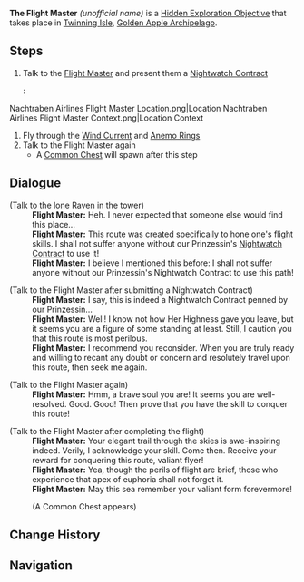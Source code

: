{{Hidden Exploration Objectives Infobox
|image      = Nachtraben Airlines Flight Master Context.png
|type       = Quest-Like
|req        = [[Immernachtreich Apokalypse]]
|loc        = [[Twinning Isle/2.8|Twinning Isle]], [[Golden Apple Archipelago/2.8|Golden Apple Archipelago]]
|area       = Golden Apple Archipelago
|subarea    = Twinning Isle
|characters = Flight Master;Traveler
}}
'''The Flight Master''' ''(unofficial name)'' is a [[Hidden Exploration Objective]] that takes place in [[Twinning Isle/2.8|Twinning Isle]], [[Golden Apple Archipelago/2.8|Golden Apple Archipelago]].

==Steps==
# Talk to the [[Flight Master]] and present them a [[Nightwatch Contract]]
#: <gallery>
Nachtraben Airlines Flight Master Location.png|Location
Nachtraben Airlines Flight Master Context.png|Location Context
</gallery>
# Fly through the [[Wind Current]] and [[Anemo Ring]]s
# Talk to the Flight Master again
#* A [[Common Chest]] will spawn after this step

==Dialogue==
{{Dialogue Start}}
;(Talk to the lone Raven in the tower)
:'''Flight Master:''' Heh. I never expected that someone else would find this place...
:'''Flight Master:''' This route was created specifically to hone one's flight skills. I shall not suffer anyone without our Prinzessin's [[Nightwatch Contract]] to use it!
:'''Flight Master:''' I believe I mentioned this before: I shall not suffer anyone without our Prinzessin's Nightwatch Contract to use this path!

;(Talk to the Flight Master after submitting a Nightwatch Contract)
:'''Flight Master:''' I say, this is indeed a Nightwatch Contract penned by our Prinzessin...
:'''Flight Master:''' Well! I know not how Her Highness gave you leave, but it seems you are a figure of some standing at least. Still, I caution you that this route is most perilous.
:'''Flight Master:''' I recommend you reconsider. When you are truly ready and willing to recant any doubt or concern and resolutely travel upon this route, then seek me again.

;(Talk to the Flight Master again)
:'''Flight Master:''' Hmm, a brave soul you are! It seems you are well-resolved. Good. Good! Then prove that you have the skill to conquer this route!

;(Talk to the Flight Master after completing the flight)
:'''Flight Master:''' Your elegant trail through the skies is awe-inspiring indeed. Verily, I acknowledge your skill. Come then. Receive your reward for conquering this route, valiant flyer!
:'''Flight Master:''' Yea, though the perils of flight are brief, those who experience that apex of euphoria shall not forget it.
:'''Flight Master:''' May this sea remember your valiant form forevermore!
:;(A Common Chest appears)
{{Dialogue End}}

==Change History==
{{Change History|2.8}}

==Navigation==
{{Hidden Exploration Objective Navbox}}